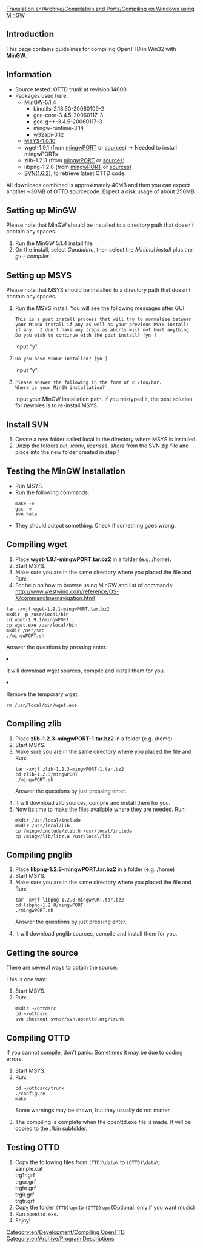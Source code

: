[[Translation:en/Archive/Compilation and Ports/Compiling on Windows using MinGW]]
==Introduction==
This page contains guidelines for compiling OpenTTD in Win32 with '''MinGW'''.

==Information==
* Source tested: OTTD trunk at revision 14600.
* Packages used here:
** [http://switch.dl.sourceforge.net/sourceforge/mingw/MinGW-5.1.4.exe MinGW-5.1.4]
*** binutils-2.18.50-20080109-2
*** gcc-core-3.4.5-20060117-3
*** gcc-g++-3.4.5-20060117-3
*** mingw-runtime-3.14
*** w32api-3.12
** [http://heanet.dl.sourceforge.net/sourceforge/mingw/MSYS-1.0.10.exe MSYS-1.0.10]
** wget-1.9.1 (from [http://prdownloads.sf.net/mingw/wget-1.9.1-mingwPORT.tar.bz2?download mingwPORT] or [ftp://ftp.gnu.org/gnu/wget/wget-1.9.1.tar.gz sources]) -> Needed to install mingwPORTs
** zlib-1.2.3 (from [http://prdownloads.sf.net/mingw/zlib-1.2.3-mingwPORT-1.tar.bz2?download mingwPORT] or [http://prdownloads.sourceforge.net/libpng/zlib-1.2.3.tar.gz?download sources])
** libpng-1.2.8 (from [http://prdownloads.sf.net/mingw/libpng-1.2.8-mingwPORT.tar.bz2?download mingwPORT] or [http://prdownloads.sourceforge.net/libpng/libpng-1.2.8.tar.bz2?download sources])
** [http://subversion.tigris.org/files/documents/15/45940/svn-win32-1.6.2.zip SVN(1.6.2)], to retrieve latest OTTD code.

All downloads combined is approximately 40MB and then you can expect another ~30MB of OTTD sourcecode.
Expect a disk usage of about 250MB.

==Setting up MinGW==
Please note that MinGW should be installed to a directory path that doesn't contain any spaces.
# Run the MinGW 5.1.4 install file.
# On the install, select <i>Candidate</i>, then select the <i>Minimal install</i> plus the <i>g++ compiler</i>.

==Setting up MSYS==
Please note that MSYS should be installed to a directory path that doesn't contain any spaces.
<ol>
<li>Run the MSYS install. You will see the following messages after GUI:
<pre>This is a post install process that will try to normalize between
your MinGW install if any as well as your previous MSYS installs
if any.  I don't have any traps as aborts will not hurt anything.
Do you wish to continue with the post install? [yn ]</pre> Input "y". 
</li>
<li><pre>Do you have MinGW installed? [yn ]</pre> Input "y".</li>
<li><pre>Please answer the following in the form of c:/foo/bar.
Where is your MinGW installation?</pre>
Input your MinGW installation path.  If you mistyped it, the best solution for newbies is to re-install MSYS.</li>
</ol>

==Install SVN==
# Create a new folder called local in the directory where MSYS is installed.
# Unzip the folders ''bin'', ''iconv'', ''licenses'', ''share'' from the SVN zip file and place into the new folder created in step 1

==Testing the MinGW installation==
<ul><li>Run MSYS.</li>
<li>Run the following commands:<pre>make -v
gcc -v
svn help</pre></li>
<li>They should output something.  Check if something goes wrong.</li></ul>

==Compiling wget==
<ol><li>Place '''wget-1.9.1-mingwPORT.tar.bz2''' in a folder (e.g. /home).</li>
<li>Start MSYS.</li>
<li>Make sure you are in the same directory where you placed the file and Run: 
<li> For help on how to browse using MinGW and list of commands: http://www.westwind.com/reference/OS-X/commandline/navigation.html</li>

<pre>tar -xvjf wget-1.9.1-mingwPORT.tar.bz2
mkdir -p /usr/local/bin
cd wget-1.9.1/mingwPORT
cp wget.exe /usr/local/bin
mkdir /usr/src
./mingwPORT.sh</pre>
Answer the questions by pressing enter.</li>
<li>It will download wget sources, compile and install them for you.</li>
<li>Remove the temporary wget: <pre>rm /usr/local/bin/wget.exe</pre></li></ol>

==Compiling zlib==
<ol>
<li>Place <b>zlib-1.2.3-mingwPORT-1.tar.bz2</b> in a folder (e.g. /home)</li>
<li>Start MSYS.</li>
<li>Make sure you are in the same directory where you placed the file and Run: 
<pre>tar -xvjf zlib-1.2.3-mingwPORT-1.tar.bz2
cd zlib-1.2.3/mingwPORT
./mingwPORT.sh</pre>
Answer the questions by just pressing enter.</li>
<li>It will download zlib sources, compile and install them for you.</li>
<li>Now its time to make the files available where they are needed. Run:   
<pre>mkdir /usr/local/include
mkdir /usr/local/lib
cp /mingw/include/zlib.h /usr/local/include
cp /mingw/lib/libz.a /usr/local/lib</pre>
</li></ol>

==Compiling pnglib==
<ol><li>Place '''libpng-1.2.8-mingwPORT.tar.bz2''' in a folder (e.g. /home)</li>
<li>Start MSYS.</li>
<li>Make sure you are in the same directory where you placed the file and Run: <pre>tar -xvjf libpng-1.2.8-mingwPORT.tar.bz2
cd libpng-1.2.8/mingwPORT
./mingwPORT.sh</pre> Answer the questions by just pressing enter.</li>
<li>It will download pnglib sources, compile and install them for you.</li>
</ol>

==Getting the source==
There are several ways to [[en/Development/FAQ development#how-can-i-obtain-the-source-code|obtain]] the source: 

This is one way:
<ol><li>Start MSYS.</li>
<li>Run: <pre>mkdir ~/ottdsrc
cd ~/ottdsrc
svn checkout svn://svn.openttd.org/trunk</pre></li></ol>

==Compiling OTTD==
If you cannot compile, don't panic. Sometimes it may be due to coding errors.

<ol><li>Start MSYS.</li>
<li>Run:<pre>cd ~/ottdsrc/trunk
./configure
make</pre>Some warnings may be shown, but they usually do not matter.</li>
<li>The compiling is complete when the openttd.exe file is made. It will be copied to the ./bin subfolder.</li></ol>

==Testing OTTD==
# Copy the following files from <code>(TTD)\data\</code> to <code>(OTTD)\data\</code>:<br>sample.cat<br>trg1r.grf<br>trgcr.grf<br>trghr.grf<br>trgir.grf<br>trgtr.grf
# Copy the folder <code>(TTD)\gm</code> to <code>(OTTD)\gm</code> (Optional: only if you want music)
# Run <code>openttd.exe</code>.
# Enjoy!

[[Category:en/Development/Compiling OpenTTD]]
[[Category:en/Archive/Program Descriptions]]
